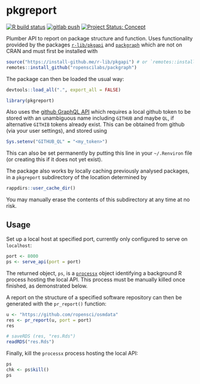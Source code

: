 # pkgreport

<!-- badges: start -->
[![R build status](https://github.com/ropenscilabs/pkgreport/workflows/R-CMD-check/badge.svg)](https://github.com/ropenscilabs/pkgreport/actions?query=workflow%3AR-CMD-check)
[![gitlab push](https://github.com/ropenscilabs/pkgreport/workflows/push-to-gitlab/badge.svg)](https://github.com/ropenscilabs/pkgreport/actions?query=workflow%3Apush-to-gitlab)
[![Project Status: Concept](https://www.repostatus.org/badges/latest/concept.svg)](https://www.repostatus.org/#concept)
<!-- badges: end -->

Plumber API to report on package structure and function. Uses functionality
provided by the packages [`r-lib/pkgapi`](https://github.com/r-lib/pkgapi) and
[`packgraph`](https://github.com/ropenscilabs/packgraph) which are not on CRAN and
must first be installed with
```r
source("https://install-github.me/r-lib/pkgapi") # or `remotes::install_github()`
remotes::install_github("ropenscilabs/packgraph")
```

The package can then be loaded the usual way:
```r
devtools::load_all(".", export_all = FALSE)
```
```r
library(pkgreport)
```

Also uses the [github GraphQL API](https://developer.github.com/v4) which
requires a local github token to be stored with an unambiguous name including
`GITHUB` and maybe `QL`, if alternative `GITHIB` tokens already exist. This can
be obtained from github (via your user settings), and stored using
```r
Sys.setenv("GITHUB_QL" = "<my_token>")
```
This can also be set permanently by putting this line in your `~/.Renviron`
file (or creating this if it does not yet exist).

The package also works by locally caching previously analysed packages, in
a `pkgreport` subdirectory of the location determined by
```r
rappdirs::user_cache_dir()
```
You may manually erase the contents of this subdirectory at any time at no risk.


## Usage

Set up a local host at specified port, currently only configured to serve on `localhost`:

```r
port <- 8000
ps <- serve_api(port = port)
```
The returned object, `ps`, is a [`processx`](https://github.com/r-lib/processx)
object identifying a background R process hosting the local API. This process
must be manually killed once finished, as demonstrated below.

A report on the structure of a specified software repository can then be
generated with the `pr_report()` function:

```r
u <- "https://github.com/ropensci/osmdata"
res <- pr_report(u, port = port)
res
```
```r
# saveRDS (res, "res.Rds")
readRDS("res.Rds")
```


Finally, kill the `processx` process hosting the local API:
```r
ps
chk <- ps$kill()
ps
```
